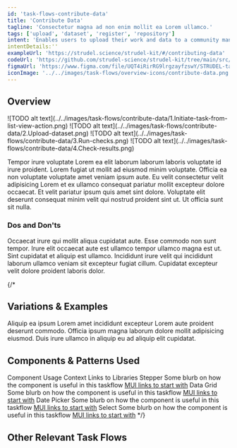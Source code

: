 ```yaml
---
id: 'task-flows-contribute-data'
title: 'Contribute Data'
tagline: 'Consectetur magna ad non enim mollit ea Lorem ullamco.'
tags: ['upload', 'dataset', 'register', 'repository']
intent: 'Enables users to upload their work and data to a community managed repository.'
intentDetails:''
exampleUrl: 'https://strudel.science/strudel-kit/#/contributing-data'
codeUrl: 'https://github.com/strudel-science/strudel-kit/tree/main/src/app/contributing-data'
figmaUrl: 'https://www.figma.com/file/UQT4iRirRG9lrgzayfzswY/STRUDEL-task-flows?type=design&node-id=1%3A62422&mode=design&t=YPdwq8c0BdXx5Um8-1'
iconImage: '../../images/task-flows/overview-icons/contribute-data.png'
---
```


## Overview

<Grid container spacing={4}>
  <Grid item md={4}>
    ![TODO alt text](../../images/task-flows/contribute-data/1.Initiate-task-from-list-view-action.png)
  </Grid>
  <Grid item md={4}>
    ![TODO alt text](../../images/task-flows/contribute-data/2.Upload-dataset.png)
  </Grid>
  <Grid item md={4}>
    ![TODO alt text](../../images/task-flows/contribute-data/3.Run-checks.png)
  </Grid>
  <Grid item md={4}>
    ![TODO alt text](../../images/task-flows/contribute-data/4.Check-results.png)
  </Grid>
</Grid>

Tempor irure voluptate Lorem ea elit laborum laborum laboris voluptate id irure proident. Lorem fugiat ut mollit ad eiusmod minim voluptate. Officia ea non voluptate voluptate amet veniam ipsum aute. Eu velit consectetur velit adipisicing Lorem et ex ullamco consequat pariatur mollit excepteur dolore occaecat. Et velit pariatur ipsum quis amet sint dolore. Voluptate elit deserunt consequat minim velit qui nostrud proident sint ut. Ut officia sunt sit nulla.

### Dos and Don'ts

Occaecat irure qui mollit aliqua cupidatat aute. Esse commodo non sunt tempor. Irure elit occaecat aute est ullamco tempor ullamco magna est ut. Sint cupidatat et aliquip est ullamco. Incididunt irure velit qui incididunt laborum ullamco veniam sit excepteur fugiat cillum. Cupidatat excepteur velit dolore proident laboris dolor.

{/*
## Variations & Examples

Aliquip ea ipsum Lorem amet incididunt excepteur Lorem aute proident deserunt commodo. Officia ipsum magna laborum dolore mollit adipisicing eiusmod. Duis irure ullamco in aliquip eu ad aliquip elit cupidatat.

## Components & Patterns Used

<InfoTable>
  <TableHead>
    <TableRow>
      <TableCell>Component</TableCell>
      <TableCell>Usage Context</TableCell>
      <TableCell>Links to Libraries</TableCell>
    </TableRow>
  </TableHead>
  <TableBody>
    <TableRow>
      <TableCell>Stepper</TableCell>
      <TableCell>Some blurb on how the component is useful in this taskflow</TableCell>
      <TableCell><a href="https://mui.com/material-ui/react-stepper/" target="_blank">MUI links to start with</a></TableCell>
    </TableRow>
    <TableRow>
      <TableCell>Data Grid</TableCell>
      <TableCell>Some blurb on how the component is useful in this taskflow</TableCell>
      <TableCell><a href="https://mui.com/x/react-data-grid/" target="_blank">MUI links to start with</a></TableCell>
    </TableRow>
    <TableRow>
      <TableCell>Date Picker</TableCell>
      <TableCell>Some blurb on how the component is useful in this taskflow</TableCell>
      <TableCell><a href="https://mui.com/x/react-date-pickers/" target="_blank">MUI links to start with</a></TableCell>
    </TableRow>
    <TableRow>
      <TableCell>Select</TableCell>
      <TableCell>Some blurb on how the component is useful in this taskflow</TableCell>
      <TableCell><a href="https://mui.com/material-ui/react-select/">MUI links to start with</a></TableCell>
    </TableRow>
  </TableBody>
</InfoTable>
*/}

## Other Relevant Task Flows

<Grid container spacing={4}>
  <Grid item md={6}>
    <TaskFlowCard name="Compare Data" />
  </Grid>
  <Grid item md={6}>
    <TaskFlowCard name="Compare Data" />
  </Grid>
</Grid>